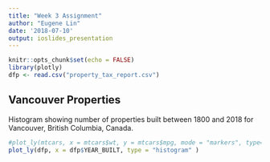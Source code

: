 ```yaml
---
title: "Week 3 Assignment"
author: "Eugene Lin"
date: '2018-07-10'
output: ioslides_presentation
---
```


```r
knitr::opts_chunk$set(echo = FALSE)
library(plotly)
dfp <- read.csv("property_tax_report.csv")
```

## Vancouver Properties
Histogram showing number of properties built between 1800 and 2018 for Vancouver, British Columbia, Canada.
```r
#plot_ly(mtcars, x = mtcars$wt, y = mtcars$mpg, mode = "markers", type="scatter")
plot_ly(dfp, x = dfp$YEAR_BUILT, type = "histogram" )
```
